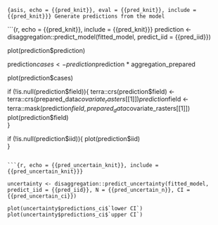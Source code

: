 ```{asis, echo = {{pred_knit}}, eval = {{pred_knit}}, include = {{pred_knit}}}
Generate predictions from the model
```

```{r, echo = {{pred_knit}}, include = {{pred_knit}}}
prediction <- disaggregation::predict_model(fitted_model, predict_iid = {{pred_iid}})

plot(prediction$prediction)

prediction$cases <- prediction$prediction * aggregation_prepared

plot(prediction$cases)

if (!is.null(prediction$field)){
  terra::crs(prediction$field) <- terra::crs(prepared_data$covariate_rasters[[1]])
  prediction$field <- terra::mask(prediction$field, prepared_data$covariate_rasters[[1]])
  plot(prediction$field)  
}

if (!is.null(prediction$iid)){
  plot(prediction$iid)  
}
```

```{r, echo = {{pred_uncertain_knit}}, include = {{pred_uncertain_knit}}}

uncertainty <- disaggregation::predict_uncertainty(fitted_model, predict_iid = {{pred_iid}}, N = {{pred_uncertain_n}}, CI =  {{pred_uncertain_ci}})

plot(uncertainty$predictions_ci$`lower CI`)
plot(uncertainty$predictions_ci$`upper CI`)
```

